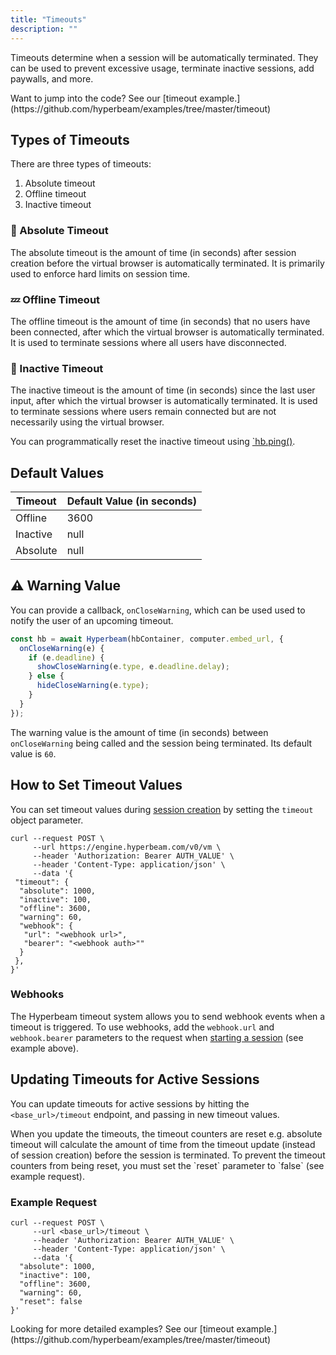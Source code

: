 ```yaml
---
title: "Timeouts"
description: ""
---
```


Timeouts determine when a session will be automatically terminated.
They can be used to prevent excessive usage, terminate inactive sessions,
add paywalls, and more.

<Note>
  Want to jump into the code? See our [timeout
  example.](https://github.com/hyperbeam/examples/tree/master/timeout)
</Note>

## Types of Timeouts

There are three types of timeouts:

1. Absolute timeout
2. Offline timeout
3. Inactive timeout

### 🛑 Absolute Timeout

The absolute timeout is the amount of time (in seconds) after
session creation before the virtual browser is automatically terminated.
It is primarily used to enforce hard limits on session time.

### 💤 Offline Timeout

The offline timeout is the amount of time (in seconds) that no users
have been connected, after which the virtual browser is automatically
terminated. It is used to terminate sessions where all users have disconnected.

### 👻 Inactive Timeout

The inactive timeout is the amount of time (in seconds) since the
last user input, after which the virtual browser is automatically
terminated. It is used to terminate sessions where users remain connected
but are not necessarily using the virtual browser.

You can programmatically reset the inactive timeout using
[`hb.ping()](https://docs.hyperbeam.com/client-sdk/javascript/reference#ping).

## Default Values

| Timeout    | Default Value (in seconds) |
| ---------- | -------------------------- |
| Offline    | 3600                       |
| Inactive   | null                       |
| Absolute   | null                       |

## ⚠️ Warning Value

You can provide a callback, `onCloseWarning`,
which can be used used to notify the user of an upcoming timeout.

```js
const hb = await Hyperbeam(hbContainer, computer.embed_url, {
  onCloseWarning(e) {
    if (e.deadline) {
      showCloseWarning(e.type, e.deadline.delay);
    } else {
      hideCloseWarning(e.type);
    }
  }
});
```

The warning value is the amount of time (in seconds) between
`onCloseWarning` being called and the session being terminated.
Its default value is `60`.

## How to Set Timeout Values

You can set timeout values during [session creation](/rest-api/dispatch/start-chromium-session) by setting the `timeout`
object parameter.

```curl
curl --request POST \
     --url https://engine.hyperbeam.com/v0/vm \
     --header 'Authorization: Bearer AUTH_VALUE' \
     --header 'Content-Type: application/json' \
     --data '{
 "timeout": {
  "absolute": 1000,
  "inactive": 100,
  "offline": 3600,
  "warning": 60,
  "webhook": {
   "url": "<webhook url>",
   "bearer": "<webhook auth>""
  }
 },
}'
```

### Webhooks

The Hyperbeam timeout system allows you to send webhook events when a timeout is triggered. To use webhooks, add the `webhook.url` and `webhook.bearer` parameters to the request when [starting a session](https://docs.hyperbeam.com/rest-api/dispatch/start-chromium-session) (see example above).

## Updating Timeouts for Active Sessions

You can update timeouts for active sessions by hitting the `<base_url>/timeout` endpoint, and passing in new timeout values.

<Note>
  When you update the timeouts, the timeout counters are reset e.g. absolute
  timeout will calculate the amount of time from the timeout update (instead of
  session creation) before the session is terminated. To prevent the timeout
  counters from being reset, you must set the `reset` parameter to `false` (see
  example request).
</Note>

### Example Request

```curl
curl --request POST \
     --url <base_url>/timeout \
     --header 'Authorization: Bearer AUTH_VALUE' \
     --header 'Content-Type: application/json' \
     --data '{
  "absolute": 1000,
  "inactive": 100,
  "offline": 3600,
  "warning": 60,
  "reset": false
}'
```

<Note>
  Looking for more detailed examples? See our [timeout
  example.](https://github.com/hyperbeam/examples/tree/master/timeout)
</Note>
